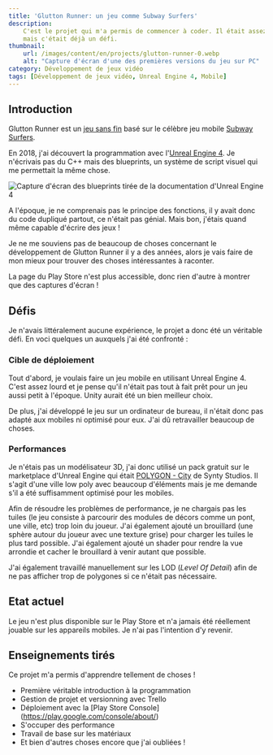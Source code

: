 ```yaml
---
title: 'Glutton Runner: un jeu comme Subway Surfers'
description:
    C'est le projet qui m'a permis de commencer à coder. Il était assez simple
    mais c'était déjà un défi.
thumbnail:
    url: /images/content/en/projects/glutton-runner-0.webp
    alt: "Capture d'écran d'une des premières versions du jeu sur PC"
category: Développement de jeux vidéo
tags: [Développement de jeux vidéo, Unreal Engine 4, Mobile]
---
```


## Introduction

Glutton Runner est un
[jeu sans fin](https://en.wikipedia.org/wiki/Endless_runner) basé sur le célèbre
jeu mobile
[Subway Surfers](https://play.google.com/store/apps/details?id=com.kiloo.subwaysurf&hl=fr&gl=US&pli=1).

En 2018, j'ai découvert la programmation avec
l'[Unreal Engine 4](https://www.unrealengine.com/). Je n'écrivais pas du C++
mais des blueprints, un système de script visuel qui me permettait la même
chose.

![Capture d'écran des blueprints tirée de la documentation d'Unreal Engine 4](/images/content/en/projects/glutton-runner-1.webp)

A l'époque, je ne comprenais pas le principe des fonctions, il y avait donc du
code dupliqué partout, ce n'était pas génial. Mais bon, j'étais quand même
capable d'écrire des jeux !

Je ne me souviens pas de beaucoup de choses concernant le développement de
Glutton Runner il y a des années, alors je vais faire de mon mieux pour trouver
des choses intéressantes à raconter.

La page du Play Store n'est plus accessible, donc rien d'autre à montrer que des
captures d'écran !

## Défis

Je n'avais littéralement aucune expérience, le projet a donc été un véritable
défi. En voci quelques un auxquels j'ai été confronté :

### Cible de déploiement

Tout d'abord, je voulais faire un jeu mobile en utilisant Unreal Engine 4. C'est
assez lourd et je pense qu'il n'était pas tout à fait prêt pour un jeu aussi
petit à l'époque. Unity aurait été un bien meilleur choix.

De plus, j'ai développé le jeu sur un ordinateur de bureau, il n'était donc pas
adapté aux mobiles ni optimisé pour eux. J'ai dû retravailler beaucoup de
choses.

### Performances

Je n'étais pas un modélisateur 3D, j'ai donc utilisé un pack gratuit sur le
marketplace d'Unreal Engine qui était
[POLYGON - City](https://syntystore.com/products/polygon-city-pack) de Synty
Studios. Il s'agit d'une ville low poly avec beaucoup d'éléments mais je me
demande s'il a été suffisamment optimisé pour les mobiles.

Afin de résoudre les problèmes de performance, je ne chargais pas les tuiles (le
jeu consiste à parcourir des modules de décors comme un pont, une ville, etc)
trop loin du joueur. J'ai également ajouté un brouillard (une sphère autour du
joueur avec une texture grise) pour charger les tuiles le plus tard possible.
J'ai également ajouté un shader pour rendre la vue arrondie et cacher le
brouillard à venir autant que possible.

J'ai également travaillé manuellement sur les LOD (_Level Of Detail_) afin de ne
pas afficher trop de polygones si ce n'était pas nécessaire.

## Etat actuel

Le jeu n'est plus disponible sur le Play Store et n'a jamais été réellement
jouable sur les appareils mobiles. Je n'ai pas l'intention d'y revenir.

## Enseignements tirés

Ce projet m'a permis d'apprendre tellement de choses !

-   Première véritable introduction à la programmation
-   Gestion de projet et versionning avec Trello
-   Déploiement avec la [Play Store Console]
    (https://play.google.com/console/about/)
-   S'occuper des performance
-   Travail de base sur les matériaux
-   Et bien d'autres choses encore que j'ai oubliées !
